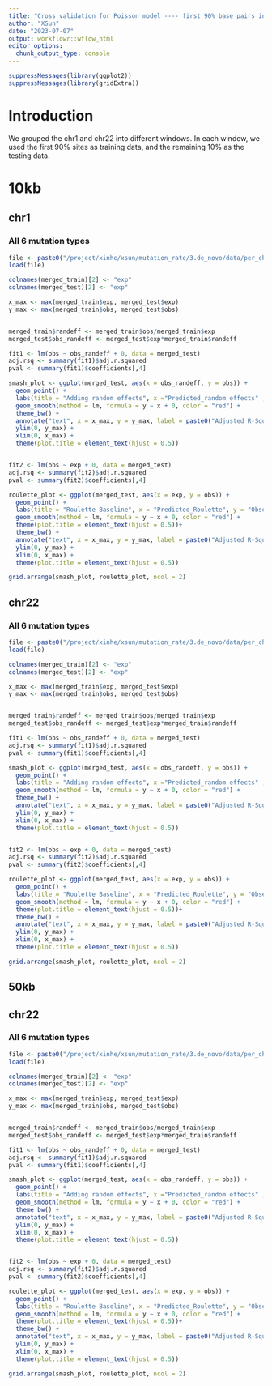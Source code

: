 ```yaml
---
title: "Cross validation for Poisson model ---- first 90% base pairs in a window as training"
author: "XSun"
date: "2023-07-07"
output: workflowr::wflow_html
editor_options:
  chunk_output_type: console
---
```


```r
suppressMessages(library(ggplot2))
suppressMessages(library(gridExtra))
```


# Introduction

We grouped the chr1 and chr22 into different windows. In each window, we used the first 90% sites as training data, and the remaining 10% as the testing data. 

# 10kb 

## chr1 


### All 6 mutation types
```r

file <- paste0("/project/xinhe/xsun/mutation_rate/3.de_novo/data/per_chr_processed/chr1/rl_simon_traintest_10000.rdata")
load(file)

colnames(merged_train)[2] <- "exp" 
colnames(merged_test)[2] <- "exp" 

x_max <- max(merged_train$exp, merged_test$exp)
y_max <- max(merged_train$obs, merged_test$obs)


merged_train$randeff <- merged_train$obs/merged_train$exp
merged_test$obs_randeff <- merged_test$exp*merged_train$randeff

fit1 <- lm(obs ~ obs_randeff + 0, data = merged_test)
adj.rsq <- summary(fit1)$adj.r.squared
pval <- summary(fit1)$coefficients[,4]

smash_plot <- ggplot(merged_test, aes(x = obs_randeff, y = obs)) +
  geom_point() +
  labs(title = "Adding random effects", x ="Predicted_random effects" , y = "Observed") +
  geom_smooth(method = lm, formula = y ~ x + 0, color = "red") +
  theme_bw() +
  annotate("text", x = x_max, y = y_max, label = paste0("Adjusted R-Squared: ", round(adj.rsq, 2)), vjust = 1, hjust = 1)+
  ylim(0, y_max) +
  xlim(0, x_max) +
  theme(plot.title = element_text(hjust = 0.5))


fit2 <- lm(obs ~ exp + 0, data = merged_test)
adj.rsq <- summary(fit2)$adj.r.squared
pval <- summary(fit2)$coefficients[,4]

roulette_plot <- ggplot(merged_test, aes(x = exp, y = obs)) +
  geom_point() +
  labs(title = "Roulette Baseline", x = "Predicted_Roulette", y = "Observed") +
  geom_smooth(method = lm, formula = y ~ x + 0, color = "red") +
  theme(plot.title = element_text(hjust = 0.5))+
  theme_bw() +
  annotate("text", x = x_max, y = y_max, label = paste0("Adjusted R-Squared: ", round(adj.rsq, 2)), vjust = 1, hjust = 1)+
  ylim(0, y_max) +
  xlim(0, x_max) +
  theme(plot.title = element_text(hjust = 0.5))

grid.arrange(smash_plot, roulette_plot, ncol = 2)

```





## chr22 


### All 6 mutation types
```r

file <- paste0("/project/xinhe/xsun/mutation_rate/3.de_novo/data/per_chr_processed/chr22/rl_simon_traintest_10000.rdata")
load(file)

colnames(merged_train)[2] <- "exp" 
colnames(merged_test)[2] <- "exp" 

x_max <- max(merged_train$exp, merged_test$exp)
y_max <- max(merged_train$obs, merged_test$obs)


merged_train$randeff <- merged_train$obs/merged_train$exp
merged_test$obs_randeff <- merged_test$exp*merged_train$randeff

fit1 <- lm(obs ~ obs_randeff + 0, data = merged_test)
adj.rsq <- summary(fit1)$adj.r.squared
pval <- summary(fit1)$coefficients[,4]

smash_plot <- ggplot(merged_test, aes(x = obs_randeff, y = obs)) +
  geom_point() +
  labs(title = "Adding random effects", x ="Predicted_random effects" , y = "Observed") +
  geom_smooth(method = lm, formula = y ~ x + 0, color = "red") +
  theme_bw() +
  annotate("text", x = x_max, y = y_max, label = paste0("Adjusted R-Squared: ", round(adj.rsq, 2)), vjust = 1, hjust = 1)+
  ylim(0, y_max) +
  xlim(0, x_max) +
  theme(plot.title = element_text(hjust = 0.5))


fit2 <- lm(obs ~ exp + 0, data = merged_test)
adj.rsq <- summary(fit2)$adj.r.squared
pval <- summary(fit2)$coefficients[,4]

roulette_plot <- ggplot(merged_test, aes(x = exp, y = obs)) +
  geom_point() +
  labs(title = "Roulette Baseline", x = "Predicted_Roulette", y = "Observed") +
  geom_smooth(method = lm, formula = y ~ x + 0, color = "red") +
  theme(plot.title = element_text(hjust = 0.5))+
  theme_bw() +
  annotate("text", x = x_max, y = y_max, label = paste0("Adjusted R-Squared: ", round(adj.rsq, 2)), vjust = 1, hjust = 1)+
  ylim(0, y_max) +
  xlim(0, x_max) +
  theme(plot.title = element_text(hjust = 0.5))

grid.arrange(smash_plot, roulette_plot, ncol = 2)

```

## 50kb

## chr22 


### All 6 mutation types
```r

file <- paste0("/project/xinhe/xsun/mutation_rate/3.de_novo/data/per_chr_processed/chr22/rl_simon_traintest_50000.rdata")
load(file)

colnames(merged_train)[2] <- "exp" 
colnames(merged_test)[2] <- "exp" 

x_max <- max(merged_train$exp, merged_test$exp)
y_max <- max(merged_train$obs, merged_test$obs)


merged_train$randeff <- merged_train$obs/merged_train$exp
merged_test$obs_randeff <- merged_test$exp*merged_train$randeff

fit1 <- lm(obs ~ obs_randeff + 0, data = merged_test)
adj.rsq <- summary(fit1)$adj.r.squared
pval <- summary(fit1)$coefficients[,4]

smash_plot <- ggplot(merged_test, aes(x = obs_randeff, y = obs)) +
  geom_point() +
  labs(title = "Adding random effects", x ="Predicted_random effects" , y = "Observed") +
  geom_smooth(method = lm, formula = y ~ x + 0, color = "red") +
  theme_bw() +
  annotate("text", x = x_max, y = y_max, label = paste0("Adjusted R-Squared: ", round(adj.rsq, 2)), vjust = 1, hjust = 1)+
  ylim(0, y_max) +
  xlim(0, x_max) +
  theme(plot.title = element_text(hjust = 0.5))


fit2 <- lm(obs ~ exp + 0, data = merged_test)
adj.rsq <- summary(fit2)$adj.r.squared
pval <- summary(fit2)$coefficients[,4]

roulette_plot <- ggplot(merged_test, aes(x = exp, y = obs)) +
  geom_point() +
  labs(title = "Roulette Baseline", x = "Predicted_Roulette", y = "Observed") +
  geom_smooth(method = lm, formula = y ~ x + 0, color = "red") +
  theme(plot.title = element_text(hjust = 0.5))+
  theme_bw() +
  annotate("text", x = x_max, y = y_max, label = paste0("Adjusted R-Squared: ", round(adj.rsq, 2)), vjust = 1, hjust = 1)+
  ylim(0, y_max) +
  xlim(0, x_max) +
  theme(plot.title = element_text(hjust = 0.5))

grid.arrange(smash_plot, roulette_plot, ncol = 2)

```
